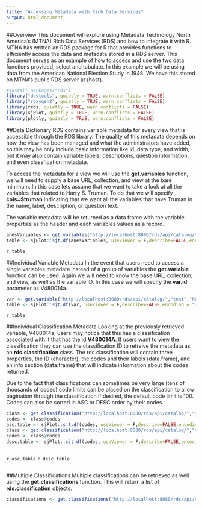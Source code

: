 ```yaml
---
title: "Accessing Metadata with Rich Data Services"
output: html_document
---
```

<style>
  .col2 {
    columns: 2 300px;         /* number of columns and width in pixels*/
    -webkit-columns: 2 300px; /* chrome, safari */
    -moz-columns: 2 300px;    /* firefox */
  }
</style>

##Overview
This document will explore using Metadata Technology North America's (MTNA) Rich Data Services (RDS) and how to integrate it with R. MTNA has written an RDS package for R that provides functions to efficiently access the data and metadata stored in a RDS server. This document serves as an example of how to access and use the two data functions provided, select and tabulate. In this example we will be using data from the American National Election Study in 1948. We have this stored on MTNA's public RDS server at {host}. 

```r
#install.packages("rds")
library("devtools", quietly = TRUE, warn.conflicts = FALSE)
library("roxygen2", quietly = TRUE, warn.conflicts = FALSE)
library(rrds, quietly = TRUE, warn.conflicts = FALSE)
library(sjPlot, quietly = TRUE, warn.conflicts = FALSE)
library(plotly, quietly = TRUE, warn.conflicts = FALSE)
```

##Data Dictionary
RDS contains variable metadata for every view that is accessible through the RDS library. The quality of this metadata depends on how the view has been managed and what the administrators have added, so this may be only include basic information like id, data type, and width, but it may also contain variable labels, descriptions, question information, and even classfication metadata.

To access the metadata for a view we will use the **get.variables** function, we will need to supply a base URL, collection, and view at the bare minimum. In this case lets assume that we want to take a look at all the variables that related to Harry S. Truman. To do that we will specify **cols=$truman** indicating that we want all the variables that have Truman in the name, label, description, or question text.

The variable metadata will be returned as a data.frame with the variable properties as the header and each variables values as a record. 
```r
anesVariables <- get.variables("http://localhost:8080/rds/api/catalog/","test","NES1948",cols="$truman")
table <- sjPlot::sjt.df(anesVariables, useViewer = F,describe=FALSE,encoding = "UTF-8", no.output=TRUE, altr.row.col=TRUE, show.rownames=FALSE)$knitr
```
`r table`

##Individual Variable Metadata
In the event that users need to access a single variables metadata instead of a group of variables the **get.variable** function can be used. Again we will need to know the base URL, collection, and view, as well as the variable ID. In this case we will specify the **var.id** parameter as V480014a.
```r
var <- get.variable("http://localhost:8080/rds/api/catalog/","test","NES1948",var.id="V480014a")
table <- sjPlot::sjt.df(var, useViewer = F,describe=FALSE,encoding = "UTF-8", no.output=TRUE, show.rownames=FALSE)$knitr
```
`r table`

##Individual Classification Metadata
Looking at the previously retrieved variable, V480014a, users may notice that this has a classification associated with it that has the id **V480014A**. If users want to view the classification they can use the classification ID to retreive the metadata as an **rds.classification** class. The rds.classification will contain three properties, the ID (character), the codes and their labels (data.frame), and an info section (data.frame) that will indicate information about the codes returned. 

Due to the fact that classifications can sometimes be very large (tens of thousands of codes) code limits can be placed on the classification to allow pagination through the classification if desired, the default code limit is 100. Codes can also be sorted in ASC or DESC order by their codes. 
```r
class <- get.classification("http://localhost:8080/rds/api/catalog/","test","NES1948",class.id=var$classification)
codes <- class@codes
asc.table <- sjPlot::sjt.df(codes, useViewer = F,describe=FALSE,encoding = "UTF-8", no.output=TRUE, altr.row.col=TRUE, show.rownames=FALSE)$knitr
class <- get.classification("http://localhost:8080/rds/api/catalog/","test","NES1948",class.id=var$classification,codeSort = "DESC")
codes <- class@codes
desc.table <- sjPlot::sjt.df(codes, useViewer = F,describe=FALSE,encoding = "UTF-8", no.output=TRUE, altr.row.col=TRUE, show.rownames=FALSE)$knitr
```
<div class="col2">
`r asc.table`
`r desc.table`
</div>

##Multiple Classifications
Multiple classifications can be retrieved as well using the **get.classifications** function. This will return a list of **rds.classification** objects. 
```r
classifications <- get.classifications("http://localhost:8080/rds/api/catalog/","test","NES1948")
```
<br/><br/><br/><br/>